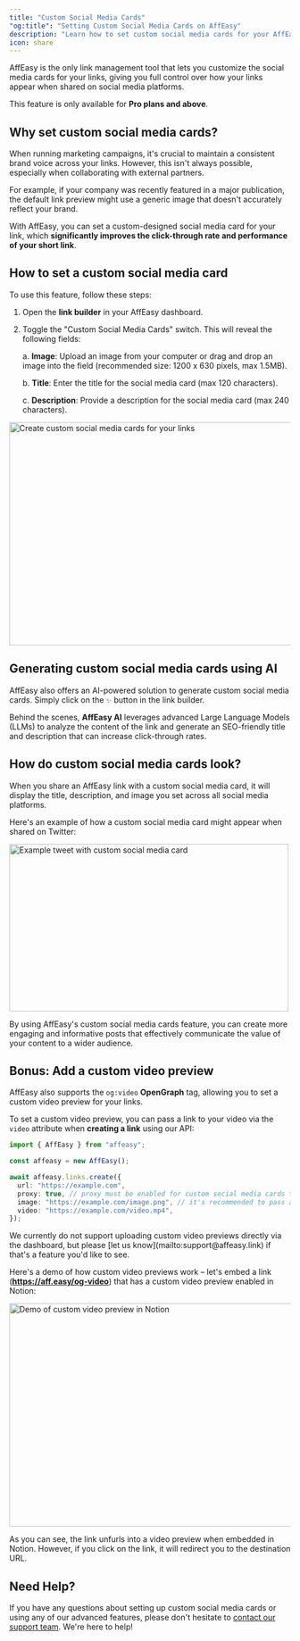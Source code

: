 ```yaml
---
title: "Custom Social Media Cards"
"og:title": "Setting Custom Social Media Cards on AffEasy"
description: "Learn how to set custom social media cards for your AffEasy links to have full control over how your links look when shared on social media."
icon: share
---
```


AffEasy is the only link management tool that lets you customize the social media cards for your links, giving you full control over how your links appear when shared on social media platforms.

<Note>This feature is only available for **Pro plans and above**.</Note>

## Why set custom social media cards?

When running marketing campaigns, it's crucial to maintain a consistent brand voice across your links. However, this isn't always possible, especially when collaborating with external partners.

For example, if your company was recently featured in a major publication, the default link preview might use a generic image that doesn't accurately reflect your brand.

With AffEasy, you can set a custom-designed social media card for your link, which **significantly improves the click-through rate and performance of your short link**.

## How to set a custom social media card

To use this feature, follow these steps:

1. Open the **link builder** in your AffEasy dashboard.
2. Toggle the "Custom Social Media Cards" switch. This will reveal the following fields:

   a. **Image**: Upload an image from your computer or drag and drop an image into the field (recommended size: 1200 x 630 pixels, max 1.5MB).

   b. **Title**: Enter the title for the social media card (max 120 characters).

   c. **Description**: Provide a description for the social media card (max 240 characters).

<Frame>
  <img
    className="rounded-lg border border-gray-100"
    src="/images/social-cards/custom-social-card-builder.png"
    alt="Create custom social media cards for your links"
    width="600"
    height="400"
  />
</Frame>

## Generating custom social media cards using AI

AffEasy also offers an AI-powered solution to generate custom social media cards. Simply click on the `✨` button in the link builder.

Behind the scenes, **AffEasy AI** leverages advanced Large Language Models (LLMs) to analyze the content of the link and generate an SEO-friendly title and description that can increase click-through rates.

## How do custom social media cards look?

When you share an AffEasy link with a custom social media card, it will display the title, description, and image you set across all social media platforms.

Here's an example of how a custom social media card might appear when shared on Twitter:

<Frame>
  <img
    className="rounded-lg border border-gray-100"
    src="/images/social-cards/example-tweet.png"
    alt="Example tweet with custom social media card"
    width="500"
    height="300"
  />
</Frame>

By using AffEasy's custom social media cards feature, you can create more engaging and informative posts that effectively communicate the value of your content to a wider audience.

## Bonus: Add a custom video preview

AffEasy also supports the `og:video` **OpenGraph** tag, allowing you to set a custom video preview for your links.

To set a custom video preview, you can pass a link to your video via the `video` attribute when **creating a link** using our API:

```typescript
import { AffEasy } from "affeasy";

const affeasy = new AffEasy();

await affeasy.links.create({
  url: "https://example.com",
  proxy: true, // proxy must be enabled for custom social media cards to work
  image: "https://example.com/image.png", // it's recommended to pass a fallback image for platforms that don't support og:video
  video: "https://example.com/video.mp4",
});
```

<Note>
  We currently do not support uploading custom video previews directly via the
  dashboard, but please [let us know](mailto:support@affeasy.link) if that's a
  feature you'd like to see.
</Note>

Here's a demo of how custom video previews work – let's embed a link (**https://aff.easy/og-video**) that has a custom video preview enabled in Notion:

<Frame>
  <img
    className="rounded-lg border border-gray-100"
    src="/images/social-cards/video-preview-demo.gif"
    alt="Demo of custom video preview in Notion"
    width="600"
    height="400"
  />
</Frame>

As you can see, the link unfurls into a video preview when embedded in Notion. However, if you click on the link, it will redirect you to the destination URL.

## Need Help?

If you have any questions about setting up custom social media cards or using any of our advanced features, please don't hesitate to [contact our support team](mailto:support@affeasy.link). We're here to help!
